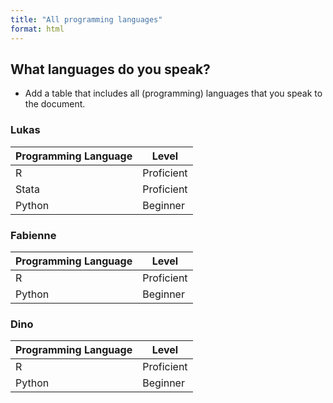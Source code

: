 ```yaml
---
title: "All programming languages"
format: html
---
```


## What languages do you speak?
- Add a table that includes all (programming) languages that you speak to the document.

### Lukas 
| Programming Language | Level |
| --- | --- |
| R | Proficient |
| Stata | Proficient |
| Python | Beginner|

### Fabienne
| Programming Language | Level |
| --- | --- |
| R | Proficient |
| Python | Beginner|

### Dino
| Programming Language | Level |
| --- | --- |
| R | Proficient |
| Python | Beginner|
